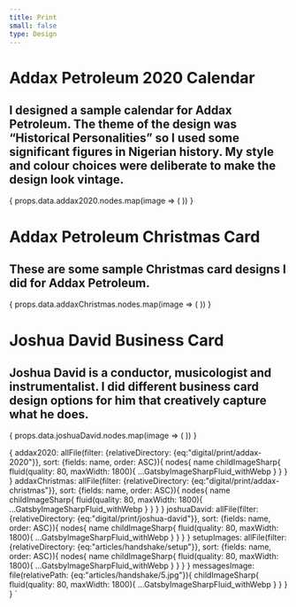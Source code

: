 ```yaml
---
title: Print
small: false
type: Design
---
```











# Addax Petroleum 2020 Calendar

## I designed a sample calendar for Addax Petroleum. The theme of the design was “Historical Personalities” so I used some significant figures in Nigerian history. My style and colour choices were deliberate to make the design look vintage.

<Carousel>
  {
    props.data.addax2020.nodes.map(image => (
      <ArticleCarouselItem
        fluid={image.childImageSharp.fluid}
      />
    ))
  }
</Carousel>

# Addax Petroleum Christmas Card

## These are some sample Christmas card designs I did for Addax Petroleum.

<Carousel>
  {
    props.data.addaxChristmas.nodes.map(image => (
      <ArticleCarouselItem
        fluid={image.childImageSharp.fluid}
      />
    ))
  }
</Carousel>

# Joshua David Business Card

## Joshua David is a conductor, musicologist and instrumentalist. I did different business card design options for him that creatively capture what he does.

<Carousel marginBottom={50}>
  {
    props.data.joshuaDavid.nodes.map(image => (
      <ArticleCarouselItem
        fluid={image.childImageSharp.fluid}
      />
    ))
  }
</Carousel>


 {
  addax2020: allFile(filter: {relativeDirectory: {eq:"digital/print/addax-2020"}}, sort: {fields: name, order: ASC}){
      nodes{
        name
        childImageSharp{
          fluid(quality: 80, maxWidth: 1800){
              ...GatsbyImageSharpFluid_withWebp
          }
        }
      }
    }
  addaxChristmas: allFile(filter: {relativeDirectory: {eq:"digital/print/addax-christmas"}}, sort: {fields: name, order: ASC}){
      nodes{
        name
        childImageSharp{
        fluid(quality: 80, maxWidth: 1800){
            ...GatsbyImageSharpFluid_withWebp
          }
        }
      }
    }
  joshuaDavid: allFile(filter: {relativeDirectory: {eq:"digital/print/joshua-david"}}, sort: {fields: name, order: ASC}){
    nodes{
      name
      childImageSharp{
      fluid(quality: 80, maxWidth: 1800){
          ...GatsbyImageSharpFluid_withWebp
        }
      }
    }
  }
  setupImages: allFile(filter: {relativeDirectory: {eq:"articles/handshake/setup"}}, sort: {fields: name, order: ASC}){
    nodes{
      name
      childImageSharp{
      fluid(quality: 80, maxWidth: 1800){
          ...GatsbyImageSharpFluid_withWebp
        }
      }
    }
  }
  messagesImage: file(relativePath: {eq:"articles/handshake/5.jpg"}){
      childImageSharp{
          fluid(quality: 80, maxWidth: 1800){
            ...GatsbyImageSharpFluid_withWebp
          }
        }
      }
 }
`
